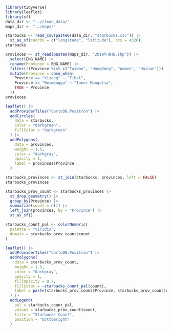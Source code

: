 
```r
library(tidyverse)
library(leaflet)
library(sf)
data_dir <- "../clean_data/"
maps_dir <- "../maps/"
```

```r
starbucks <- read_csv(paste0(data_dir, "starbucks.csv")) |>
  st_as_sf(coords = c("longitude", "latitude"), crs = 4326)
starbucks

provinces <- st_read(paste0(maps_dir, "2019年省级.shp")) |>
  select(ENG_NAME) |>
  rename(Province = ENG_NAME) |>
  filter(!(Province %in% c("Taiwan", "HongKong", "Aomen", "Hainan"))) |>
  mutate(Province = case_when(
    Province == "Xizang" ~ "Tibet",
    Province == "Neimenggu" ~ "Inner Mongolia",
    TRUE ~ Province
  ))
provinces
```

```r
leaflet() |>
  addProviderTiles("CartoDB.Positron") |>
  addCircles(
    data = starbucks,
    color = "darkgreen",
    fillColor = "darkgreen"
  ) |>
  addPolygons(
    data = provinces,
    weight = 1.5,
    color = "darkgray",
    opacity = 1,
    label = provinces$Province
  )
```

```r
starbucks_provinces <- st_join(starbucks, provinces, left = FALSE)
starbucks_provinces
```

```r
starbucks_prov_count <- starbucks_provinces |>
  st_drop_geometry() |>
  group_by(Province) |>
  summarize(count = n()) |>
  left_join(provinces, by = "Province") |>
  st_as_sf()
```

```r
starbucks_count_pal <- colorNumeric(
  palette = "viridis",
  domain = starbucks_prov_count$count
)

leaflet() |>
  addProviderTiles("CartoDB.Positron") |>
  addPolygons(
    data = starbucks_prov_count,
    weight = 1.5,
    color = "darkgray",
    opacity = 1,
    fillOpacity = 0.7,
    fillColor = ~starbucks_count_pal(count),
    label = paste(starbucks_prov_count$Province, starbucks_prov_count$count)
  ) |>
  addLegend(
    pal = starbucks_count_pal,
    values = starbucks_prov_count$count,
    title = "Starbucks Count",
    position = "bottomright"
  )
```